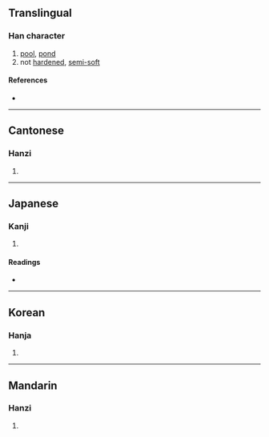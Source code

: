 {{character info/new}}
==Translingual==

===Han character===
{{Han char|rn=85|rad=水|as=10|sn=13|four=30167|canj=EILR|ids=⿰氵唐}}

# [[pool]], [[pond]]
# not [[harden]]ed, [[semi-]][[soft]]

====References====
* {{Han ref|kx=0639.150|dkj=17925|dj=1046.080|hdz=31706.010|uh=6E8F|ud=28303|bh=DE46|bd=56902}}

----

==Cantonese==

===Hanzi===
{{yue-hanzi|jyut=|y=tong4}}

# {{defn|lang=yue|sort=水10}}

----

==Japanese==

===Kanji===
{{ja-kanji|grade=|rs=水10}}

# {{defn|lang=ja|sort=水10}}

====Readings====
* {{ja-readings|on=[[とう]] (tō), [[どう]] (dō)|kun=[[いけ]] (ike), [[どろ]] (doro)}}

----

==Korean==

===Hanja===
{{ko-hanja|hangeul=당|eumhun=|rv=dang|mr=tang|y=tang}}

# {{defn|lang=ko|sort=水10}}

----

==Mandarin==

===Hanzi===
{{cmn-hanzi|pin=[[táng]] ([[tang2]])|wg=t'ang<sup>2</sup>}}

# {{defn|lang=cmn|sort=水10}}